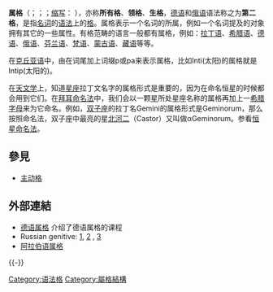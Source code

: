 {{Case table}}

'''属格'''（{{lang-la|casus genitivus}}；{{lang-en|genitive case}}；{{lang-ru|роди́тельный паде́ж}}；[[行间标注缩写列表|缩写]]： '''{{Smallcaps all|GEN}}'''），亦称'''所有格'''、'''领格'''、'''生格'''，[[德语|德语]]和[[俄语|俄语]]语法称之为'''第二格'''，是指[[名词|名词]]的[[语法|语法]]上的[[格_(语法)|格]]。属格表示一个名词的所属，例如一个名词提及的对象拥有其它的一些属性。有格范畴的语言一般都有属格，例如：[[拉丁语|拉丁语]]、[[希腊语|希腊语]]、[[德语|德语]]、[[俄语|俄语]]、[[芬兰语|芬兰语]]、[[梵语|梵语]]、[[蒙古语|蒙古语]]、[[藏语|藏语]]等等。

在[[克丘亚语|克丘亚语]]中，由在词尾加上词缀p或pa来表示属格，比如Inti(太阳)的属格就是Intip(太阳的)。

在[[天文学|天文学]]上，知道[[星座|星座]]拉丁文名字的属格形式是重要的，因为在命名恒星的时候都会用到它们。在[[拜耳命名法|拜耳命名法]]中，我们会以一颗[[恒星|星]]所处星座名称的属格再加上一[[希腊语|希腊字母]]来为它命名。例如，[[双子座|双子座]]的拉丁名Gemini的属格形式是Geminorum，那么按照命名法，双子座中最亮的星[[北河二|北河二]]（Castor）又叫做αGeminorum。参看[[恒星命名法|恒星命名法]]。

==參見==
*[[主动格|主动格]]

== 外部連結 ==
{{Wiktionary}}
*[http://www.deutsched.com/Grammar/Lessons/0205genitive.php 德语属格] {{Wayback|url=http://www.deutsched.com/Grammar/Lessons/0205genitive.php |date=20110326231053 }} 介绍了德语属格的课程
* Russian genitive: [https://web.archive.org/web/20100326035743/http://www.russian-plus.com/Cases/genitive-case.html], [http://www.russianlessons.net/grammar/nouns_genative.php] {{Wayback|url=http://www.russianlessons.net/grammar/nouns_genative.php |date=20101114105741 }}, [https://web.archive.org/web/20101226014532/http://www.learnrussian.net/learn-russian-genitive-case.html]
* [http://arabic.tripod.com/GenitiveConstruction.htm 阿拉伯语属格] {{Wayback|url=http://arabic.tripod.com/GenitiveConstruction.htm |date=20080502175306 }}

{{-}}
{{Grammatical cases}}

[[Category:语法格|Category:语法格]]
[[Category:屬格結構|Category:屬格結構]]
